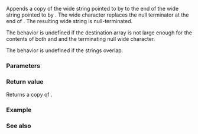 {{cpp/title| wcscat}}
{{cpp/string/wide/navbar}}
{{ddcl|header=cwchar|
wchar_t* wcscat( wchar_t* dest, const wchar_t* src );
}}

Appends a copy of the wide string pointed to by {{c|src}} to the end of the wide string pointed to by {{c|dest}}. The wide character {{c|src[0]}} replaces the null terminator at the end of {{c|dest}}. The resulting wide string is null-terminated.

The behavior is undefined if the destination array is not large enough for the contents of both {{c|src}} and {{c|dest}} and the terminating null wide character.

The behavior is undefined if the strings overlap. 

===Parameters===
{{par begin}}
{{par|dest|pointer to the null-terminated wide string to append to}}
{{par|src|pointer to the null-terminated wide string to copy from}}
{{par end}}

===Return value===
Returns a copy of {{c|dest}}.

===Example===
{{example
|code=
#include &lt;clocale&gt;
#include &lt;cwchar&gt; 
#include &lt;iostream&gt;

int main(void) 
{
    wchar_t str[50] = L"Земля, прощай.";
    std::wcscat(str, L" ");
    std::wcscat(str, L"В добрый путь.");
    
    std::setlocale(LC_ALL, "en_US.utf8");
    std::wcout.imbue(std::locale("en_US.utf8"));
    std::wcout &lt;&lt; str &lt;&lt; '\n';
}
|p=true
|output=
Земля, прощай. В добрый путь.
}}

===See also===
{{dsc begin}}
{{dsc inc|cpp/string/wide/dsc wcsncat}}
{{dsc inc|cpp/string/byte/dsc strcat}}
{{dsc inc|cpp/string/wide/dsc wcscpy}}
{{dsc see c|c/string/wide/wcscat}}
{{dsc end}}

{{langlinks|de|es|fr|it|ja|pt|ru|zh}}